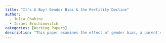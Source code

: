 ```yaml
---
title: "It's A Boy! Gender Bias & the Fertility Decline"
author: 
  - Julia Chahine
  - Israel Eruchimovitch
categories: [Working Papers]
description: "This paper examines the effect of gender bias, a parent's preference for having children of a particular gender, on fertility decisions. We develop a theoretical model of sequential fertility decisions with a bias towards boys and show that: 1. bias increases fertility; 2. the bias increases both the proportion of boys and their share among the youngest children; 3. given a bias, the current proportion of boys in a family decreases the likelihood of having another child. Empirically, we plan to test these predictions using detailed family level panel data constructed from repeated census records in Minden, Germany from 1880 to 1900. Ultimately, we seek to show that a differential bias towards male children may have played a crucial role in both the onset and timing of the demographic transition."
---
```

